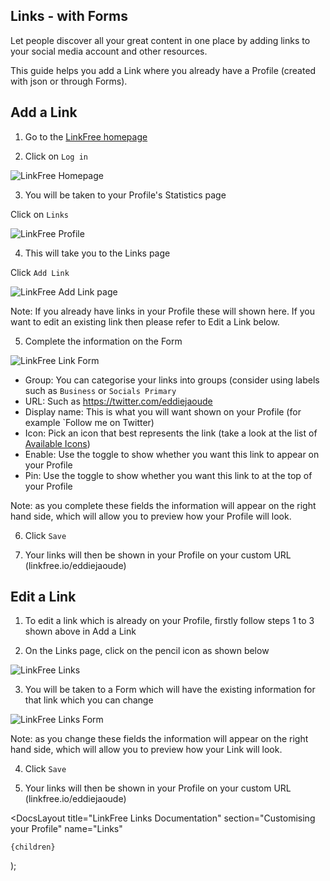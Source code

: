 
## Links - with Forms

Let people discover all your great content in one place by adding links to your social media account and other resources.

This guide helps you add a Link where you already have a Profile (created with json or through Forms).  

## Add a Link

1. Go to the [LinkFree homepage](https://linkfree.io/)

2. Click on `Log in`

![LinkFree Homepage](https://github.com/EddieHubCommunity/LinkFree/assets/82668196/ce980ed7-ad4d-42c0-886c-447a2e2ab936)

3. You will be taken to your Profile's Statistics page 

Click on `Links`

![LinkFree Profile](https://github.com/EddieHubCommunity/LinkFree/assets/82668196/7829fae4-a5db-4760-8fd8-6565fe0c378e)

4. This will take you to the Links page

Click `Add Link`

![LinkFree Add Link page](https://github.com/EddieHubCommunity/LinkFree/assets/82668196/ff6f2968-2911-4fa6-9811-b2b36034f02c)

Note: If you already have links in your Profile these will shown here.  If you want to edit an existing link then please refer to Edit a Link below.

5. Complete the information on the Form

![LinkFree Link Form](https://github.com/EddieHubCommunity/LinkFree/assets/82668196/76b907cf-1c13-4bb4-8192-6daf0f2e543)

 - Group: You can categorise your links into groups (consider using labels such as `Business` or `Socials Primary`
 - URL: Such as https://twitter.com/eddiejaoude
 - Display name: This is what you will want shown on your Profile (for example `Follow me on Twitter)
 - Icon: Pick an icon that best represents the link (take a look at the list of [Available Icons](https://linkfree.io/icons))
 - Enable: Use the toggle to show whether you want this link to appear on your Profile
 - Pin: Use the toggle to show whether you want this link to at the top of your Profile

 Note: as you complete these fields the information will appear on the right hand side, which will allow you to preview how your Profile will look.

6. Click `Save`

7. Your links will then be shown in your Profile on your custom URL (linkfree.io/eddiejaoude)

## Edit a Link

1. To edit a link which is already on your Profile, firstly follow steps 1 to 3 shown above in Add a Link

2. On the Links page, click on the pencil icon as shown below

![LinkFree Links](https://github.com/EddieHubCommunity/LinkFree/assets/82668196/91ad2343-c27b-40d2-b58d-57d3268742a5)

3. You will be taken to a Form which will have the existing information for that link which you can change

![LinkFree Links Form](https://github.com/EddieHubCommunity/LinkFree/assets/82668196/ef65f9ff-2948-43af-8ea5-61cf841f6256)

Note: as you change these fields the information will appear on the right hand side, which will allow you to preview how your Link will look.

4. Click `Save`

5. Your links will then be shown in your Profile on your custom URL (linkfree.io/eddiejaoude)


  <DocsLayout
    title="LinkFree Links Documentation"
    section="Customising your Profile"
    name="Links"
  >
    {children}
  </DocsLayout>
);
